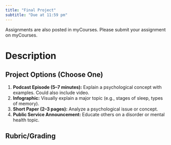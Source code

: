 ```yaml
---
title: "Final Project"
subtitle: "Due at 11:59 pm"
---
```


::: callout-important
Assignments are also posted in myCourses. Please submit your assignment on myCourses.
:::

# Description

## **Project Options (Choose One)**

1.  **Podcast Episode (5–7 minutes):** Explain a psychological concept with examples. Could also include video.
2.  **Infographic:** Visually explain a major topic (e.g., stages of sleep, types of memory).
3.  **Short Paper (2–3 pages):** Analyze a psychological issue or concept.
4.  **Public Service Announcement:** Educate others on a disorder or mental health topic.

## Rubric/Grading
